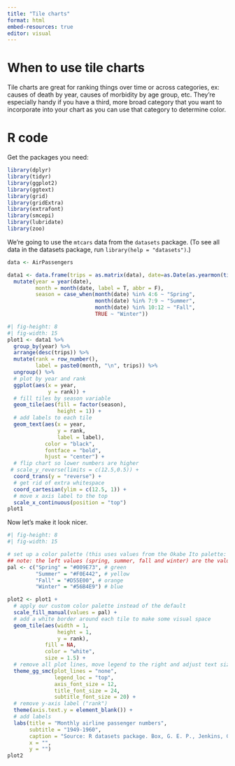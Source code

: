 ```yaml
---
title: "Tile charts"
format: html
embed-resources: true
editor: visual
---
```


# When to use tile charts

Tile charts are great for ranking things over time or across categories, ex: causes of death by year, causes of morbidity by age group, etc. They're especially handy if you have a third, more broad category that you want to incorporate into your chart as you can use that category to determine color. 

# R code

Get the packages you need:

```r
library(dplyr)
library(tidyr)
library(ggplot2)
library(ggtext)
library(grid)
library(gridExtra)
library(extrafont)
library(smcepi)
library(lubridate)
library(zoo)
```

We're going to use the `mtcars` data from the `datasets` package. (To see all data in the datasets package, run `library(help = "datasets")`.)

```r
data <- AirPassengers 

data1 <- data.frame(trips = as.matrix(data), date=as.Date(as.yearmon(time(data)))) %>%
  mutate(year = year(date),
         month = month(date, label = T, abbr = F),
         season = case_when(month(date) %in% 4:6 ~ "Spring",
                            month(date) %in% 7:9 ~ "Summer",
                            month(date) %in% 10:12 ~ "Fall",
                            TRUE ~ "Winter"))
```


```r
#| fig-height: 8
#| fig-width: 15
plot1 <- data1 %>%
  group_by(year) %>%
  arrange(desc(trips)) %>%
  mutate(rank = row_number(),
         label = paste0(month, "\n", trips)) %>%
  ungroup() %>%
  # plot by year and rank
  ggplot(aes(x = year,
             y = rank)) +
  # fill tiles by season variable
  geom_tile(aes(fill = factor(season),
                height = 1)) + 
  # add labels to each tile
  geom_text(aes(x = year,
                y = rank,
                label = label),
            color = "black",
            fontface = "bold",
            hjust = "center") + 
  # flip chart so lower numbers are higher 
 # scale_y_reverse(limits = c(12.5,0.5)) +
  coord_trans(y = "reverse") +
  # get rid of extra whitespace
  coord_cartesian(ylim = c(12.5, 1)) +
  # move x axis label to the top
  scale_x_continuous(position = "top")
plot1 
```


Now let's make it look nicer. 

```r
#| fig-height: 8
#| fig-width: 15

# set up a color palette (this uses values from the Okabe Ito palette: https://siegal.bio.nyu.edu/color-palette/) 
## note: the left values (spring, summer, fall and winter) are the values from the "season" variable that we used for "geom_tile(aes(fill = factor(season))"
pal <- c("Spring" = "#009E73", # green 
         "Summer" = "#F0E442", # yellow
         "Fall" = "#D55E00", # orange 
         "Winter" = "#56B4E9") # blue

plot2 <- plot1 +
  # apply our custom color palette instead of the default
  scale_fill_manual(values = pal) + 
  # add a white border around each tile to make some visual space
  geom_tile(aes(width = 1,
                height = 1,
                y = rank), 
            fill = NA, 
            color = "white",
            size = 1.5) + 
  # remove all plot lines, move legend to the right and adjust text sizes
  theme_gg_smc(plot_lines = "none",
               legend_loc = "top",
               axis_font_size = 12,
               title_font_size = 24,
               subtitle_font_size = 20) + 
  # remove y-axis label ("rank")
  theme(axis.text.y = element_blank()) +
  # add labels 
  labs(title = "Monthly airline passenger numbers",
       subtitle = "1949-1960",
       caption = "Source: R datasets package. Box, G. E. P., Jenkins, G. M. and Reinsel, G. C. (1976) Time Series Analysis, Forecasting and Control. Third Edition. Holden-Day. Series G.",
       x = "",
       y = "") 
plot2
```
